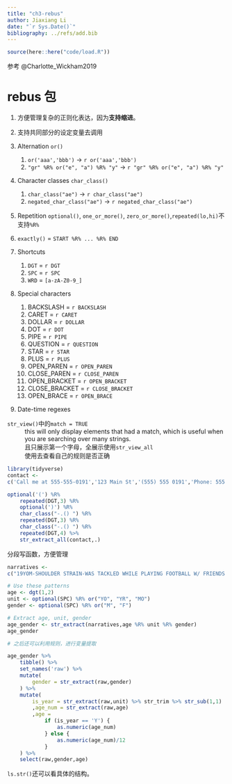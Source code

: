 ```yaml
---
title: "ch3-rebus"
author: Jiaxiang Li
date: "`r Sys.Date()`"
bibliography: ../refs/add.bib
---
```


```r
source(here::here("code/load.R"))
```


参考 @Charlotte_Wickham2019


# rebus 包

1. 方便管理复杂的正则化表达，因为**支持缩进**。
1. 支持共同部分的设定变量去调用


1. Alternation `or()`
    1. `or('aaa','bbb')` -> `r or('aaa','bbb')`
    1. `"gr" %R% or("e", "a") %R% "y"` -> `r "gr" %R% or("e", "a") %R% "y"`
1. Character classes `char_class()`
    1. `char_class("ae")` -> `r char_class("ae")`
    1. `negated_char_class("ae")` -> `r negated_char_class("ae")`
1. Repetition `optional()`, `one_or_more()`, `zero_or_more()`,`repeated(lo,hi)`不支持`%R%`
1. `exactly()` = `START %R% ... %R% END`
1. Shortcuts
    1. `DGT` = `r DGT`
    1. `SPC` = `r SPC`
    1. `WRD` = `[a-zA-Z0-9_]`
1. Special characters
    1. BACKSLASH = `r BACKSLASH`
    1. CARET = `r CARET`
    1. DOLLAR = `r DOLLAR`
    1. DOT = `r DOT`
    1. PIPE = `r PIPE`
    1. QUESTION = `r QUESTION`
    1. STAR = `r STAR`
    1. PLUS = `r PLUS`
    1. OPEN_PAREN = `r OPEN_PAREN`
    1. CLOSE_PAREN = `r CLOSE_PAREN`
    1. OPEN_BRACKET = `r OPEN_BRACKET`
    1. CLOSE_BRACKET = `r CLOSE_BRACKET`
    1. OPEN_BRACE = `r OPEN_BRACE`
1. Date-time regexes


`str_view()`中的`match = TRUE`
: this will only display elements that had a match, which is useful when you are searching over many strings.
: 且只展示第一个字母，全展示使用`str_view_all`
: 使用去查看自己的规则是否正确

```r
library(tidyverse)
contact <- 
c('Call me at 555-555-0191','123 Main St','(555) 555 0191','Phone: 555.555.0191 Mobile: 555.555.0192')

optional('(') %R%
    repeated(DGT,3) %R%
    optional(')') %R%
    char_class("-.() ") %R%
    repeated(DGT,3) %R%
    char_class("-.() ") %R%
    repeated(DGT,4) %>% 
    str_extract_all(contact,.)
```


分段写函数，方便管理

```r
narratives <- 
c("19YOM-SHOULDER STRAIN-WAS TACKLED WHILE PLAYING FOOTBALL W/ FRIENDS ","31 YOF FELL FROM TOILET HITITNG HEAD SUSTAINING A CHI ","ANKLE STR. 82 YOM STRAINED ANKLE GETTING OUT OF BED ","TRIPPED OVER CAT AND LANDED ON HARDWOOD FLOOR. LACERATION ELBOW, LEFT. 33 YOF*","10YOM CUT THUMB ON METAL TRASH CAN DX AVULSION OF SKIN OF THUMB ","53 YO F TRIPPED ON CARPET AT HOME. DX HIP CONTUSION ","13 MOF TRYING TO STAND UP HOLDING ONTO BED FELL AND HIT FOREHEAD ON RADIATOR DX LACERATION","14YR M PLAYING FOOTBALL; DX KNEE SPRAIN ","55YOM RIDER OF A BICYCLE AND FELL OFF SUSTAINED A CONTUSION TO KNEE ","5 YOM ROLLING ON FLOOR DOING A SOMERSAULT AND SUSTAINED A CERVICAL STRA IN")
```


```r
# Use these patterns
age <- dgt(1,2)
unit <- optional(SPC) %R% or("YO", "YR", "MO")
gender <- optional(SPC) %R% or("M", "F")

# Extract age, unit, gender
age_gender <- str_extract(narratives,age %R% unit %R% gender)
age_gender

# 之后还可以利用规则，进行变量提取

age_gender %>% 
    tibble() %>% 
    set_names('raw') %>% 
    mutate(
        gender = str_extract(raw,gender)
    ) %>% 
    mutate(
        is_year = str_extract(raw,unit) %>% str_trim %>% str_sub(1,1)
        ,age_num = str_extract(raw,age)
        ,age = 
            if (is_year == 'Y') {
                as.numeric(age_num)
            } else {
                as.numeric(age_num)/12
            }
    ) %>% 
    select(raw,gender,age)
```

`ls.str()`还可以看具体的结构。